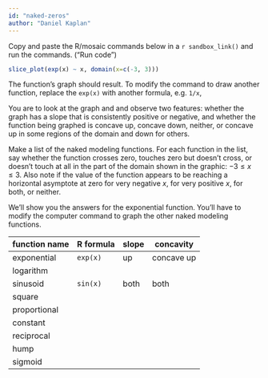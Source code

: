 ```yaml
---
id: "naked-zeros"
author: "Daniel Kaplan"
---
```


::: {.scaffolding}
Copy and paste the R/mosaic commands below in a `r sandbox_link()` and run the commands. ("Run code")
```r
slice_plot(exp(x) ~ x, domain(x=c(-3, 3)))
```
The function's graph should result. To modify the command to draw another function, replace the `exp(x)` with another formula, e.g. `1/x`, 

:::

You are to look at the graph and and observe two features: whether the graph has a slope that is consistently positive or negative, and whether the function being graphed is concave up, concave down, neither, or concave up in some regions of the domain and down for others.

Make a list of the naked modeling functions. For each function in the list, say whether the function crosses zero, touches zero but doesn't cross, or doesn't touch at all in the part of the domain shown in the graphic: $-3 \leq x \leq 3$. Also note if the value of the function appears to be reaching a horizontal asymptote at zero for very negative $x$, for very positive $x$, for both, or neither.

We'll show you the answers for the exponential function. You'll have to modify the computer command to graph the other naked modeling functions.

function name | R formula  | slope         | concavity
--------------|------------|---------------|--------------
exponential   | `exp(x)`   | up            | concave up 
logarithm     |
sinusoid      | `sin(x)`   | both          | both
square        |
proportional  |
constant      |
reciprocal    |
hump          |
sigmoid       |


